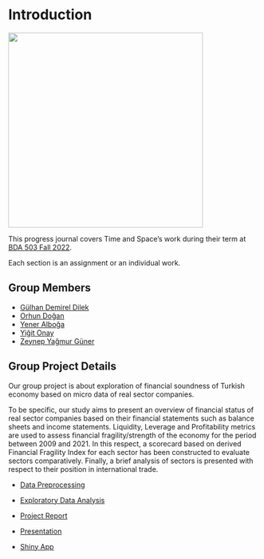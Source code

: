 # Introduction {.unnumbered}

<!-- DO NOT TOUCH THIS PART EXCEPT FILLING YOUR OR YOUR GROUP's NAME -->

![](https://scitechdaily.com/images/Time-Space-Cosmos-Concept.jpg?ezimgfmt=ng%253Awebp%252Fngcb2%252Frs%253Adevice%252Frscb2-1){fig-align="center" width="390"}

This progress journal covers Time and Space's work during their term at [BDA 503 Fall 2022](https://mef-bda503.github.io/fall22/).

Each section is an assignment or an individual work.

## Group Members

-   [Gülhan Demirel Dilek](https://pjournal.github.io/mef06-glhndmrl/)
-   [Orhun Doğan](https://pjournal.github.io/mef06-OrhunDo/)
-   [Yener Alboğa](https://pjournal.github.io/mef06-yeneralboga/)
-   [Yiğit Onay](https://pjournal.github.io/mef06-yigitonay/)
-   [Zeynep Yağmur Güner](https://pjournal.github.io/mef06-gunerzy/)

## Group Project Details

Our group project is about exploration of financial soundness of Turkish economy based on micro data of real sector companies.

To be specific, our study aims to present an overview of financial status of real sector companies based on their financial statements such as balance sheets and income statements. Liquidity, Leverage and Profitability metrics are used to assess financial fragility/strength of the economy for the period between 2009 and 2021. In this respect, a scorecard based on derived Financial Fragility Index for each sector has been constructed to evaluate sectors comparatively. Finally, a brief analysis of sectors is presented with respect to their position in international trade.

- [Data Preprocessing](https://pjournal.github.io/mef06g-time-and-space/dataprepturkstat.html)

- [Exploratory Data Analysis](https://pjournal.github.io/mef06g-time-and-space/eda.html)

- [Project Report](https://pjournal.github.io/mef06g-time-and-space/project_report.html)

- [Presentation](https://pjournal.github.io/mef06g-time-and-space/Presentation.html)
  
- [Shiny App](https://y94k9h-yigit-onay.shinyapps.io/myapp/) 
